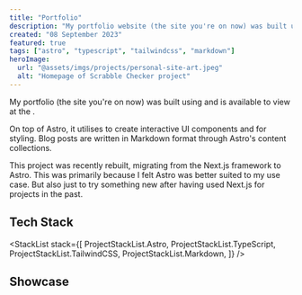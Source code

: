 ```yaml
---
title: "Portfolio"
description: "My portfolio website (the site you're on now) was built using the Astro framework. It is a place for me to showcase my personal projects and work."
created: "08 September 2023"
featured: true
tags: ["astro", "typescript", "tailwindcss", "markdown"]
heroImage:
  url: "@assets/imgs/projects/personal-site-art.jpeg"
  alt: "Homepage of Scrabble Checker project"
---
```



My portfolio (the site you're on now) was built using <ExternalLink href="https://astro.build/" text="Astro" /> and
is available to view at the <ExternalLink href="https://github.com/stephenlunt/portfolio" text="GitHub repo here" />.

On top of Astro, it utilises <ExternalLink href="https://react.dev/" text="React" /> to create interactive UI components
and <ExternalLink href="https://tailwindcss.com/" text="TailwindCSS" /> for styling. Blog posts are written in
Markdown format through Astro's content collections.

This project was recently rebuilt, migrating from the Next.js framework to Astro. This was primarily because
I felt Astro was better suited to my use case. But also just to try something new after having used Next.js
for projects in the past.

## Tech Stack

<StackList
  stack={[
    ProjectStackList.Astro,
    ProjectStackList.TypeScript,
    ProjectStackList.TailwindCSS,
    ProjectStackList.Markdown,
  ]}
/>

## Showcase

<ProjectImage src={portfolioArtLight} alt="Portfolio website hero image" />
<ProjectImage
  src={portfolioArtDark}
  alt="Portfolio website hero image in dark mode"
/>
